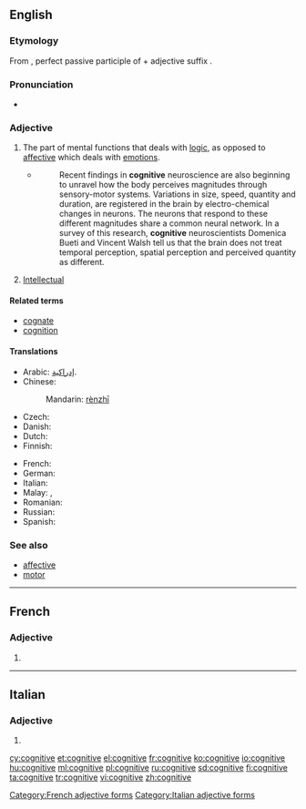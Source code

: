 ==English==

===Etymology===
From {{etyl|la|en}} {{term|cognitus||lang=la}}, perfect passive participle of {{term|cognosco||I know|lang=la}} + adjective suffix {{term|-ivus||lang=la}}.

===Pronunciation===
* {{a|RP}} {{IPA|/ˈkɒgnɪtɪv/|lang=en}}

===Adjective===
{{en-adj}}

# The part of mental functions that deals with [[logic]], as opposed to [[affective]] which deals with [[emotion]]s.
#* {{quote-web
    | date = 2013-07-09
    | author = Joselle DiNunzio Kehoe
    | title = Cognition, brains and Riemann
    | site = plus.maths.org
    | url = http://plus.maths.org/content/cognition-brains-and-riemann
    | accessdate = 2013-09-08
}}
#*: Recent findings in '''cognitive''' neuroscience are also beginning to unravel how the body perceives magnitudes through sensory-motor systems. Variations in size, speed, quantity and duration, are registered in the brain by electro-chemical changes in neurons. The neurons that respond to these different magnitudes share a common neural network. In a survey of this research, '''cognitive''' neuroscientists Domenica Bueti and Vincent Walsh tell us that the brain does not treat temporal perception, spatial perception and perceived quantity as different.
# [[intellectual|Intellectual]]

====Related terms====
* [[cognate]]
* [[cognition]]

====Translations====
{{trans-top|mental functions}}
* Arabic: [[إدراكية]].
* Chinese: {{zh-ts|認知|认知}}
*: Mandarin: [[rèn]][[ zhī]]
* Czech: {{t+|cs|kognitivní}}
* Danish: {{t|da|kognitiv}}
* Dutch: {{t+|nl|cognitief}}
* Finnish: {{t+|fi|kognitiivinen}}
{{trans-mid}}
* French: {{t+|fr|cognitif}}
* German: {{t+|de|kognitiv}}
* Italian: {{t|it|cognitivo}}
* Malay: {{t|ms|kognisi}}, {{t|ms|kognitif}}
* Romanian: {{t+|ro|cognitiv}}
* Russian: {{t+|ru|когнитивный}}
* Spanish: {{t+|es|cognitivo}}
{{trans-bottom}}

===See also===
* [[affective]]
* [[motor]]

----

==French==

===Adjective===
{{head|fr|g=f}}

# {{feminine of|cognitif|lang=fr}}

[[Category:French adjective forms]]

----

==Italian==

===Adjective===
{{head|it}} {{g|f}}

# {{feminine plural of|cognitivo|lang=it}}

[[Category:Italian adjective forms]]

[[cy:cognitive]]
[[et:cognitive]]
[[el:cognitive]]
[[fr:cognitive]]
[[ko:cognitive]]
[[io:cognitive]]
[[hu:cognitive]]
[[ml:cognitive]]
[[pl:cognitive]]
[[ru:cognitive]]
[[sd:cognitive]]
[[fi:cognitive]]
[[ta:cognitive]]
[[tr:cognitive]]
[[vi:cognitive]]
[[zh:cognitive]]